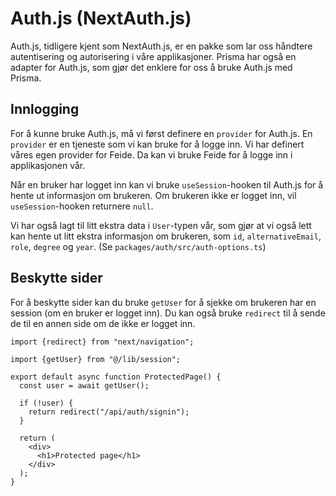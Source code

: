 # Auth.js (NextAuth.js)

Auth.js, tidligere kjent som NextAuth.js, er en pakke som lar oss håndtere autentisering og autorisering i våre applikasjoner. Prisma har også en adapter for Auth.js, som gjør det enklere for oss å bruke Auth.js med Prisma.

## Innlogging

For å kunne bruke Auth.js, må vi først definere en `provider` for Auth.js. En `provider` er en tjeneste som vi kan bruke for å logge inn. Vi har definert våres egen provider for Feide. Da kan vi bruke Feide for å logge inn i applikasjonen vår.

Når en bruker har logget inn kan vi bruke `useSession`-hooken til Auth.js for å hente ut informasjon om brukeren. Om brukeren ikke er logget inn, vil `useSession`-hooken returnere `null`.

Vi har også lagt til litt ekstra data i `User`-typen vår, som gjør at vi også lett kan hente ut litt ekstra informasjon om brukeren, som `id`, `alternativeEmail`, `role`, `degree` og `year`. (Se `packages/auth/src/auth-options.ts`)

## Beskytte sider

For å beskytte sider kan du bruke `getUser` for å sjekke om brukeren har en session (om en bruker er logget inn). Du kan også bruke `redirect` til å sende de til en annen side om de ikke er logget inn.

```tsx filename="app/protected/route.tsx
import {redirect} from "next/navigation";

import {getUser} from "@/lib/session";

export default async function ProtectedPage() {
  const user = await getUser();

  if (!user) {
    return redirect("/api/auth/signin");
  }

  return (
    <div>
      <h1>Protected page</h1>
    </div>
  );
}
```
